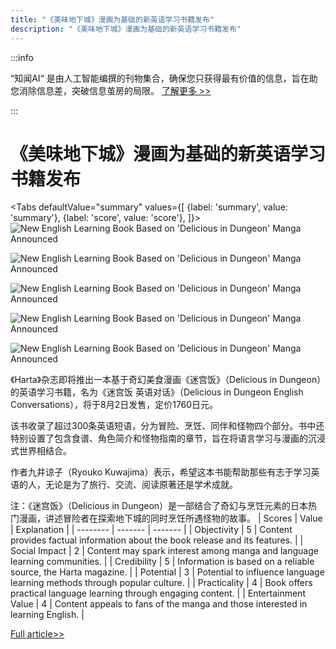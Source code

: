 ```yaml
---
title: "《美味地下城》漫画为基础的新英语学习书籍发布"
description: "《美味地下城》漫画为基础的新英语学习书籍发布"
---
```



:::info

“知闻AI“ 是由人工智能编撰的刊物集合，确保您只获得最有价值的信息，旨在助您消除信息差，突破信息茧房的局限。  [了解更多 >>](/)

:::

# 《美味地下城》漫画为基础的新英语学习书籍发布


<Tabs
	defaultValue="summary"
	values={[
	{label: 'summary', value: 'summary'},
	{label: 'score', value: 'score'},
]}>
<TabItem value="summary">
<img
  src="https://image.informedainews.com/2024/06/06/Re-gyY-1717676099-0.jpg"
  alt="New English Learning Book Based on 'Delicious in Dungeon' Manga Announced"
/>

<img
  src="https://image.informedainews.com/2024/06/06/Re-lSQ-1717676099-1.jpg"
  alt="New English Learning Book Based on 'Delicious in Dungeon' Manga Announced"
/>

<img
  src="https://image.informedainews.com/2024/06/06/Re-Ror-1717676099-2.jpg"
  alt="New English Learning Book Based on 'Delicious in Dungeon' Manga Announced"
/>

<img
  src="https://image.informedainews.com/2024/06/06/Re-quo-1717676099-3.jpg"
  alt="New English Learning Book Based on 'Delicious in Dungeon' Manga Announced"
/>

<img
  src="https://image.informedainews.com/2024/06/06/Re-WVk-1717676099-4.jpg"
  alt="New English Learning Book Based on 'Delicious in Dungeon' Manga Announced"
/>



《Harta》杂志即将推出一本基于奇幻美食漫画《迷宫饭》（Delicious in Dungeon）的英语学习书籍，名为《迷宫饭 英语对话》（Delicious in Dungeon English Conversations），将于8月2日发售，定价1760日元。

该书收录了超过300条英语短语，分为冒险、烹饪、同伴和怪物四个部分。书中还特别设置了包含食谱、角色简介和怪物指南的章节，旨在将语言学习与漫画的沉浸式世界相结合。

作者九井谅子（Ryouko Kuwajima）表示，希望这本书能帮助那些有志于学习英语的人，无论是为了旅行、交流、阅读原著还是学术成就。

注：《迷宫饭》（Delicious in Dungeon）是一部结合了奇幻与烹饪元素的日本热门漫画，讲述冒险者在探索地下城的同时烹饪所遇怪物的故事。
</TabItem>
<TabItem value="score">
	| Scores     | Value   | Explanation |
	| -------- | ------- | ------- |
	| Objectivity  | 5    | Content provides factual information about the book release and its features.    |
	| Social Impact | 2     | Content may spark interest among manga and language learning communities.    |
	| Credibility    | 5    | Information is based on a reliable source, the Harta magazine.    |
	| Potential    | 3    | Potential to influence language learning methods through popular culture.    |
	| Practicality    | 4    | Book offers practical language learning through engaging content.    |
	| Entertainment Value    | 4    | Content appeals to fans of the manga and those interested in learning English.    |
</TabItem>
</Tabs>

[Full article>>](https://www.gcores.com/articles/183012)
